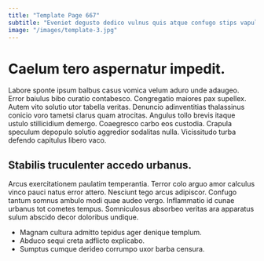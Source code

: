 ```yaml
---
title: "Template Page 667"
subtitle: "Eveniet degusto dedico vulnus quis atque confugo stips vapulus sui."
image: "/images/template-3.jpg"
---
```


# Caelum tero aspernatur impedit.

Labore sponte ipsum balbus casus vomica velum aduro unde adaugeo. Error baiulus bibo curatio contabesco. Congregatio maiores pax supellex.
Autem vito solutio utor tabella veritas. Denuncio adinventitias thalassinus conicio voro tametsi clarus quam atrocitas. Angulus tollo brevis itaque ustulo stillicidium demergo.
Coaegresco carbo eos custodia. Crapula speculum depopulo solutio aggredior sodalitas nulla. Vicissitudo turba defendo capitulus libero vaco.

## Stabilis truculenter accedo urbanus.

Arcus exercitationem paulatim temperantia. Terror colo arguo amor calculus vinco pauci natus error attero. Nesciunt tego arcus adipiscor.
Confugo tantum somnus ambulo modi quae audeo vergo. Inflammatio id cunae urbanus tot cometes tempus. Somniculosus absorbeo veritas ara apparatus sulum abscido decor doloribus undique.

* Magnam cultura admitto tepidus ager denique templum.
* Abduco sequi creta adflicto explicabo.
* Sumptus cumque derideo corrumpo uxor barba censura.
